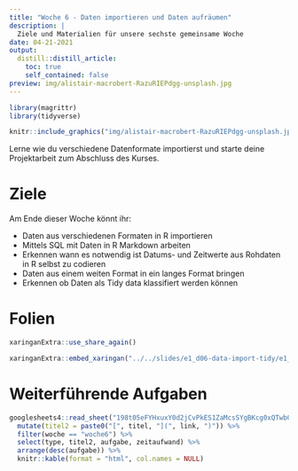 ```yaml
---
title: "Woche 6 - Daten importieren und Daten aufräumen"
description: |
  Ziele und Materialien für unsere sechste gemeinsame Woche
date: 04-21-2021
output:
  distill::distill_article:
    toc: true
    self_contained: false
preview: img/alistair-macrobert-RazuRIEPdgg-unsplash.jpg   
---
```


<script async defer data-domain="rstatszh.github.io/website" src="https://plausible.io/js/plausible.js"></script>

```r
library(magrittr)
library(tidyverse)
```

```r

knitr::include_graphics("img/alistair-macrobert-RazuRIEPdgg-unsplash.jpg")

```

Lerne wie du verschiedene Datenformate importierst und starte deine Projektarbeit zum Abschluss des Kurses.

# Ziele

Am Ende dieser Woche könnt ihr:

- Daten aus verschiedenen Formaten in R importieren
- Mittels SQL mit Daten in R Markdown arbeiten
- Erkennen wann es notwendig ist Datums- und Zeitwerte aus Rohdaten in R selbst zu codieren
- Daten aus einem weiten Format in ein langes Format bringen
- Erkennen ob Daten als Tidy data klassifiert werden können 

# Folien

```r

xaringanExtra::use_share_again()

```

```r

xaringanExtra::embed_xaringan("../../slides/e1_d06-data-import-tidy/e1_d06-data-import-tidy.html", ratio = "16:9")

```

# Weiterführende Aufgaben

```r

googlesheets4::read_sheet("198t05eFYHxuxY0d2jCvPkES1ZaMcsSYgBKcg0xQTwb0") %>% 
  mutate(titel2 = paste0("[", titel, "](", link, ")")) %>% 
  filter(woche == "woche6") %>% 
  select(type, titel2, aufgabe, zeitaufwand) %>% 
  arrange(desc(aufgabe)) %>% 
  knitr::kable(format = "html", col.names = NULL)

```
